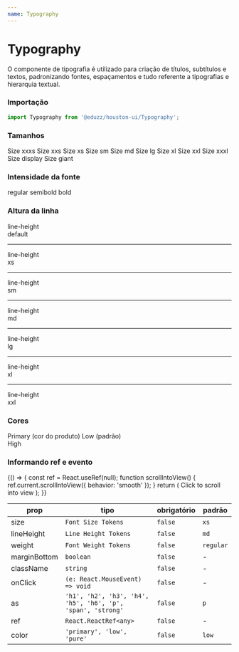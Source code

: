 ```yaml
---
name: Typography
---
```





# Typography

O componente de tipografia é utilizado para criação de títulos, subtítulos e textos, padronizando fontes, espaçamentos e tudo
referente a tipografias e hierarquia textual.

### Importação

```js
import Typography from '@eduzz/houston-ui/Typography';
```

### Tamanhos

<Playground>
  <Typography size='xxxs'>Size xxxs</Typography>
  <Typography size='xxs'>Size xxs</Typography>
  <Typography size='xs'>Size xs</Typography>
  <Typography size='sm'>Size sm</Typography>
  <Typography size='md'>Size md</Typography>
  <Typography size='lg'>Size lg</Typography>
  <Typography size='xl'>Size xl</Typography>
  <Typography size='xxl'>Size xxl</Typography>
  <Typography size='xxxl'>Size xxxl</Typography>
  <Typography size='display'>Size display</Typography>
  <Typography size='giant'>Size giant</Typography>
</Playground>

### Intensidade da fonte

<Playground>
  <Typography weight='regular'>regular</Typography>
  <Typography weight='semibold'>semibold</Typography>
  <Typography weight='bold'>bold</Typography>
</Playground>

### Altura da linha

<Playground>
  <Typography lineHeight='default'>
    line-height
    <br />
    default
  </Typography>
  <hr style={{ margin: '10px 0' }} />
  <Typography lineHeight='xs'>
    line-height
    <br />
    xs
  </Typography>
  <hr style={{ margin: '10px 0' }} />
  <Typography lineHeight='sm'>
    line-height
    <br />
    sm
  </Typography>
  <hr style={{ margin: '10px 0' }} />
  <Typography lineHeight='md'>
    line-height
    <br />
    md
  </Typography>
  <hr style={{ margin: '10px 0' }} />
  <Typography lineHeight='lg'>
    line-height
    <br />
    lg
  </Typography>
  <hr style={{ margin: '10px 0' }} />
  <Typography lineHeight='xl'>
    line-height
    <br />
    xl
  </Typography>
  <hr style={{ margin: '10px 0' }} />
  <Typography lineHeight='xxl'>
    line-height
    <br />
    xxl
  </Typography>
</Playground>

### Cores

<Playground>
  <Typography color='primary'>Primary (cor do produto)</Typography>
  <Typography color='low'>Low (padrão)</Typography>
  <div style={{ backgroundColor: '#0D47A1' }}>
    <Typography color='high'>High</Typography>
  </div>
</Playground>

### Informando ref e evento

<Playground>
  {() => {
    const ref = React.useRef(null);
    function scrollIntoView() {
      ref.current.scrollIntoView({
        behavior: 'smooth'
      });
    }
    return (
      <Typography ref={ref} onClick={scrollIntoView}>
        Click to scroll into view
      </Typography>
    );
  }}
</Playground>

| prop         | tipo                                                        | obrigatório | padrão    |
| ------------ | ----------------------------------------------------------- | ----------- | --------- |
| size         | `Font Size Tokens`                                          | `false`     | `xs`      |
| lineHeight   | `Line Height Tokens`                                        | `false`     | `md`      |
| weight       | `Font Weight Tokens`                                        | `false`     | `regular` |
| marginBottom | `boolean`                                                   | `false`     | -         |
| className    | `string`                                                    | `false`     | -         |
| onClick      | `(e: React.MouseEvent) => void`                             | `false`     | -         |
| as           | `'h1', 'h2', 'h3', 'h4', 'h5', 'h6', 'p', 'span', 'strong'` | `false`     | `p`       |
| ref          | `React.ReactRef<any>`                                       | `false`     | -         |
| color        | `'primary', 'low', 'pure'`                                  | `false`     | `low`     |
